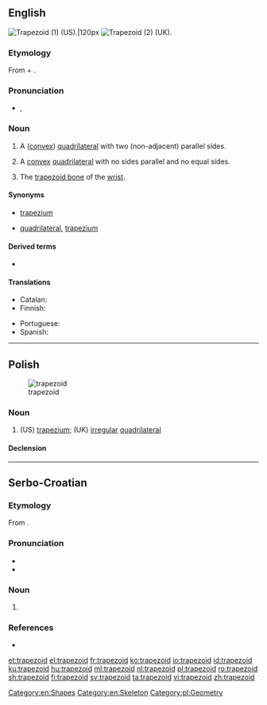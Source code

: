 ==English==
{{wikipedia}}

[[File:Trapezoid2.png|thumb|Trapezoid (1) (US).|120px]]
[[Image:Convex quadrilateral.svg|thumb|Trapezoid (2) (UK).]]

===Etymology===
From {{etyl|grc|en}} {{m|grc|τραπέζιον||irregular quadrilateral|lit=a little table}} + {{m|en|-oid||resembling}}.

===Pronunciation===
* {{enPR|tră'pəzoid}}, {{IPA|/ˈtɹæpəzɔɪd/|lang=en}}

===Noun===
{{en-noun}}

# {{lb|en|geometry|US}} A ([[convex]]) [[quadrilateral]] with two (non-adjacent) parallel sides.
# {{lb|en|geometry|British|AU|NZ}} A [[convex]] [[quadrilateral]] with no sides parallel and no equal sides.
# {{lb|en|anatomy}} The [[trapezoid bone]] of the [[wrist]].

====Synonyms====
* {{sense|geometry|convex quadrilateral with two non-adjacent parallel sides}} {{qualifier|British}} [[trapezium]]
* {{sense|geometry|convex quadrilateral with no parallel sides}} {{l|en|irregular}} [[quadrilateral]], {{qualifier|US}} [[trapezium]]

====Derived terms====
* {{l|en|trapezoidal}}

====Translations====
{{trans-see|quadrilateral with two sides parallel|trapezium}}

{{trans-see|quadrilateral with no sides parallel|trapezium}}

{{trans-top|trapezoid bone}}
* Catalan: {{t+|ca|trapezoide|m}}
* Finnish: {{t|fi|iso monikulmaluu}}
{{trans-mid}}
* Portuguese: {{t|pt|trapezoide|m}}
* Spanish: {{t+|es|trapezoide|m}}
{{trans-bottom}}

[[Category:en:Shapes]]
[[Category:en:Skeleton]]

----

==Polish==
[[Image:Convex quadrilateral.svg|thumb|trapezoid]]

===Noun===
{{pl-noun|m-in}}

# (US) [[trapezium]]; (UK) [[irregular]] [[quadrilateral]]

====Declension====
{{pl-decl-noun
|trapezoid|trapezoidy
|trapezoidu|trapezoidów
|trapezoidowi|trapezoidom
|trapezoid|trapezoidy
|trapezoidem|trapezoidami
|trapezoidzie|trapezoidach
|trapezoidzie|trapezoidy
}}

[[Category:pl:Geometry]]

----

==Serbo-Croatian==

===Etymology===
From {{etyl|NL.|sh}} {{m|la|trapezoides}}.

===Pronunciation===
* {{IPA|/trapezǒiːd/|lang=sh}}
* {{hyphenation|tra|pe|zo|id|lang=sh}}

===Noun===
{{sh-noun|g=m|head=trapezòīd|r|трапезоид|трапезо̀ӣд}}

# {{l|en|trapezium}}

===References===
* {{R:sh:HJP|f19kXxF9}}

[[et:trapezoid]]
[[el:trapezoid]]
[[fr:trapezoid]]
[[ko:trapezoid]]
[[io:trapezoid]]
[[id:trapezoid]]
[[ku:trapezoid]]
[[hu:trapezoid]]
[[ml:trapezoid]]
[[nl:trapezoid]]
[[pl:trapezoid]]
[[ro:trapezoid]]
[[sh:trapezoid]]
[[fi:trapezoid]]
[[sv:trapezoid]]
[[ta:trapezoid]]
[[vi:trapezoid]]
[[zh:trapezoid]]